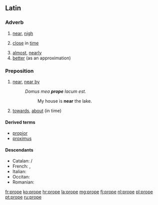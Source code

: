 ==Latin==

===Adverb===
{{la-adv|prope|propius||proximus}}

# [[near]], [[nigh]]
# {{figuratively}} [[close]] in [[time]]
# [[almost]], [[nearly]]
# [[better]] (as an approximation)

===Preposition===
{{head|la|preposition}}

# {{context|with accusative}} [[near]], [[near by]]
#: ''Domus mea '''prope''' lacum est.''
#:: My house is '''near''' the lake.
# {{figuratively}} [[towards]], [[about]] (in time)

====Derived terms====
* [[propior]]
* [[proximus]]

====Descendants====
* Catalan: {{l|ca|prop}} / {{l|ca|proper}}
* French: {{l|fr|prochain}}, {{l|fr|proche}}
* Italian: {{l|it|prope}}
* Occitan: {{l|oc|prèp}}
* Romanian: {{l|ro|aproape}}

[[fr:prope]]
[[ko:prope]]
[[hr:prope]]
[[la:prope]]
[[mg:prope]]
[[fj:prope]]
[[nl:prope]]
[[pl:prope]]
[[pt:prope]]
[[ru:prope]]